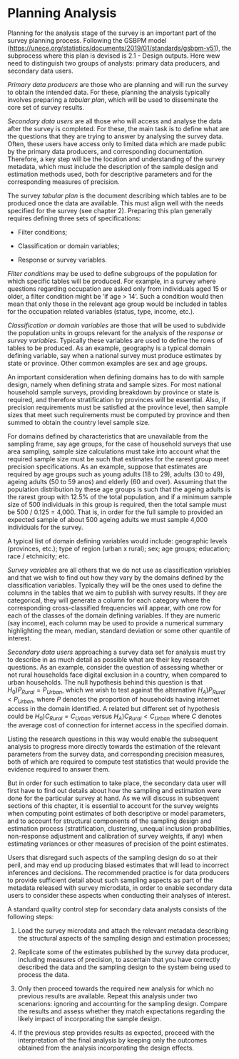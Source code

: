# Planning Analysis

Planning for the analysis stage of the survey is an important part of the survey planning process. Following the GSBPM model (<https://unece.org/statistics/documents/2019/01/standards/gsbpm-v51>), the subprocess where this plan is devised is 2.1 - Design outputs. Here wew need to distinguish two groups of analysts: primary data producers, and secondary data users.

*Primary data producers* are those who are planning and will run the survey to obtain the intended data. For these, planning the analysis typically involves preparing a *tabular plan*, which will be used to disseminate the core set of survey results.

*Secondary data users* are all those who will access and analyse the data after the survey is completed. For these, the main task is to define what are the questions that they are trying to answer by analysing the survey data. Often, these users have access only to limited data which are made public by the primary data producers, and corresponding documentation. Therefore, a key step will be the location and understanding of the survey metadata, which must include the description of the sample design and estimation methods used, both for descriptive parameters and for the corresponding measures of precision.

The survey *tabular plan* is the document describing which tables are to be produced once the data are available. This must align well with the needs specified for the survey (see chapter 2). Preparing this plan generally requires defining three sets of specifications:

-   Filter conditions;

-   Classification or domain variables;

-   Response or survey variables.

*Filter conditions* may be used to define subgroups of the population for which specific tables will be produced. For example, in a survey where questions regarding occupation are asked only from individuals aged 15 or older, a filter condition might be 'if age \> 14'. Such a condition would then mean that only those in the relevant age group would be included in tables for the occupation related variables (status, type, income, etc.).

*Classification or domain variables* are those that will be used to subdivide the population units in groups relevant for the analysis of the *response or survey variables*. Typically these variables are used to define the rows of tables to be produced. As an example, geography is a typical domain defining variable, say when a national survey must produce estimates by state or province. Other common examples are sex and age groups.

An important consideration when defining domains has to do with sample design, namely when defining strata and sample sizes. For most national household sample surveys, providing breakdown by province or state is required, and therefore stratification by provinces will be essential. Also, if precision requirements must be satisfied at the province level, then sample sizes that meet such requirements must be computed by province and then summed to obtain the country level sample size.

For domains defined by characteristics that are unavailable from the sampling frame, say age groups, for the case of household surveys that use area sampling, sample size calculations must take into account what the required sample size must be such that estimates for the rarest group meet precision specifications. As an example, suppose that estimates are required by age groups such as young adults (18 to 29), adults (30 to 49), ageing adults (50 to 59 anos) and elderly (60 and over). Assuming that the population distribution by these age groups is such that the ageing adults is the rarest group with 12.5% of the total population, and if a minimum sample size of 500 individuals in this group is required, then the total sample must be 500 / 0.125 = 4,000. That is, in order for the full sample to provided an expected sample of about 500 ageing adults we must sample 4,000 individuals for the survey.

A typical list of domain defining variables would include: geographic levels (provinces, etc.); type of region (urban x rural); sex; age groups; education; race / etchnicity; etc.

*Survey variables* are all others that we do not use as classification variables and that we wish to find out how they vary by the domains defined by the classification variables. Typically they will be the ones used to define the columns in the tables that we aim to publish with survey results. If they are categorical, they will generate a column for each category where the corresponding cross-classified frequencies will appear, with one row for each of the classes of the domain defining variables. If they are numeric (say income), each column may be used to provide a numerical summary highlighting the mean, median, standard deviation or some other quantile of interest.

*Secondary data users* approaching a survey data set for analysis must try to describe in as much detail as possible what are their key research questions. As an example, consider the question of assessing whether or not rural households face digital exclusion in a country, when compared to urban households. The null hypothesis behind this question is that $H_0) P_{Rural} = P_{Urban}$, which we wish to test against the alternative $H_A) P_{Rural} < P_{Urban}$, where $P$ denotes the proportion of households having internet access in the domain identified. A related but different set of hypothesis could be $H_0) C_{Rural} = C_{Urban}$ versus $H_A) C_{Rural} < C_{Urban}$ where $C$ denotes the average cost of connection for internet access in the specified domain.

Listing the research questions in this way would enable the subsequent analysis to progress more directly towards the estimation of the relevant parameters from the survey data, and corresponding precision measures, both of which are required to compute test statistics that would provide the evidence required to answer them.

But in order for such estimation to take place, the secondary data user will first have to find out details about how the sampling and estimation were done for the particular survey at hand. As we will discuss in subsequent sections of this chapter, it is essential to account for the survey weights when computing point estimates of both descriptive or model parameters, and to account for structural components of the sampling design and estimation process (stratification, clustering, unequal inclusion probabilities, non-response adjustment and calibration of survey weights, if any) when estimating variances or other measures of precision of the point estimates.

Users that disregard such aspects of the sampling design do so at their peril, and may end up producing biased estimates that will lead to incorrect inferences and decisions. The recommended practice is for data producers to provide sufficient detail about such sampling aspects as part of the metadata released with survey microdata, in order to enable secondary data users to consider these aspects when conducting their analyses of interest.

A standard quality control step for secondary data analysts consists of the following steps:

1.  Load the survey microdata and attach the relevant metadata describing the structural aspects of the sampling design and estimation processes;

2.  Replicate some of the estimates published by the survey data producer, including measures of precision, to ascertain that you have correctly described the data and the sampling design to the system being used to process the data.

3.  Only then proceed towards the required new analysis for which no previous results are available. Repeat this analysis under two scenarions: ignoring and accounting for the sampling design. Compare the results and assess whether they match expectations regarding the likely impact of incorporating the sample design.

4.  If the previous step provides results as expected, proceed with the interpretation of the final analysis by keeping only the outcomes obtained from the analysis incorporating the design effects.
